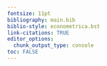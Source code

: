 ```yaml
---
fontsize: 11pt
bibliography: main.bib
biblio-style: econometrica.bst
link-citations: TRUE
editor_options:
  chunk_output_type: console
toc: FALSE
---
```


